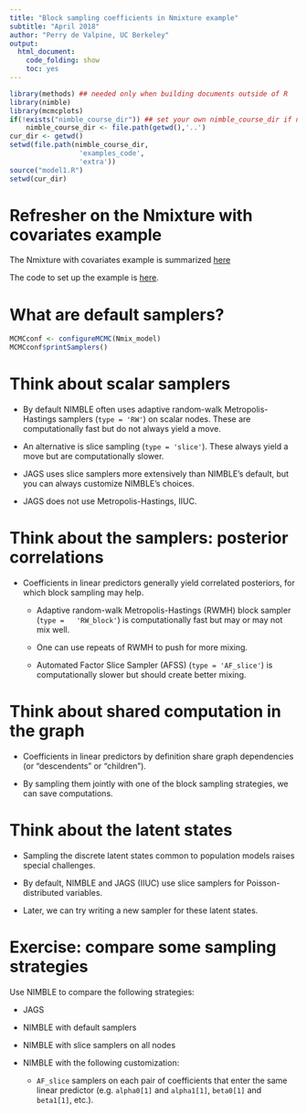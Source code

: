 ```yaml
---
title: "Block sampling coefficients in Nmixture example"
subtitle: "April 2018"
author: "Perry de Valpine, UC Berkeley"
output:
  html_document:
    code_folding: show
    toc: yes
---
```


```r
library(methods) ## needed only when building documents outside of R
library(nimble)
library(mcmcplots)
if(!exists("nimble_course_dir")) ## set your own nimble_course_dir if needed
    nimble_course_dir <- file.path(getwd(),'..')
cur_dir <- getwd()
setwd(file.path(nimble_course_dir,
                 'examples_code',
                 'extra'))
source("model1.R")
setwd(cur_dir)
```

# Refresher on the Nmixture with covariates example

The Nmixture with covariates example is summarized [here](../example_Nmixture_with_covariates/example_Nmixture_with_covariates_slides.html)

The code to set up the example is [here](../examples_code/extra/model1.R).

# What are default samplers?

```r
MCMCconf <- configureMCMC(Nmix_model)
MCMCconf$printSamplers()
```

# Think about scalar samplers

- By default NIMBLE often uses adaptive random-walk
Metropolis-Hastings samplers (`type = 'RW'`) on scalar nodes.  These
are computationally fast but do not always yield a move.

- An alternative is slice sampling (`type = 'slice'`).  These always
yield a move but are computationally slower.

- JAGS uses slice samplers more extensively than NIMBLE's default, but
you can always customize NIMBLE's choices.

- JAGS does not use Metropolis-Hastings, IIUC.

# Think about the samplers: posterior correlations

- Coefficients in linear predictors generally yield correlated
posteriors, for which block sampling may help.

    - Adaptive random-walk Metropolis-Hastings (RWMH) block sampler (`type =
    'RW_block'`) is computationally fast but may or may not mix well.

    - One can use repeats of RWMH to push for more mixing.

    - Automated Factor Slice Sampler (AFSS) (`type = 'AF_slice'`) is
      computationally slower but should create better mixing.

# Think about shared computation in the graph

- Coefficients in linear predictors by definition share graph
dependencies (or "descendents" or "children").

- By sampling them jointly with one of the block sampling strategies,
we can save computations.

# Think about the latent states

- Sampling the discrete latent states common to population models
raises special challenges.

- By default, NIMBLE and JAGS (IIUC) use slice samplers for
Poisson-distributed variables.

- Later, we can try writing a new sampler for these latent states.

# Exercise: compare some sampling strategies

Use NIMBLE to compare the following strategies:

- JAGS
- NIMBLE with default samplers
- NIMBLE with slice samplers on all nodes
- NIMBLE with the following customization:

    - `AF_slice` samplers on each pair of coefficients that enter the
      same linear predictor (e.g. `alpha0[1]` and `alpha1[1]`,
      `beta0[1]` and `beta1[1]`, etc.).




